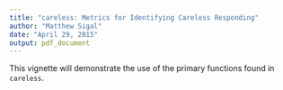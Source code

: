 ```yaml
---
title: "careless: Metrics for Identifying Careless Responding"
author: "Matthew Sigal"
date: "April 29, 2015"
output: pdf_document
---
```


This vignette will demonstrate the use of the primary functions found in `careless`.

